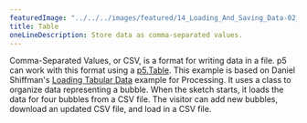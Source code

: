 ```yaml
---
featuredImage: "../../../images/featured/14_Loading_And_Saving_Data-02_Table-thumbnail.png"
title: Table
oneLineDescription: Store data as comma-separated values.
---
```


Comma-Separated Values, or CSV, is a format for writing
data in a file. p5 can work with this format using a
<a href="https://p5js.org/reference/#/p5.Table" target="_blank">p5.Table</a>.
This example is based on Daniel Shiffman's
<a href="https://processing.org/examples/loadsavetable.html" target="_blank">Loading Tabular Data</a>
example for Processing. It uses a class to organize data representing
a bubble. When the sketch starts, it loads the data for four bubbles
from a CSV file. The visitor can add new bubbles, download an updated
CSV file, and load in a CSV file.
